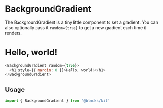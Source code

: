 
# BackgroundGradient

The BackgroundGradient is a tiny little component to set a gradient. You
can also optionally pass it `random={true}` to get a new gradient each time
it renders.

<BackgroundGradient random={true}>
  <h1 style={{ margin: 0 }}>Hello, world!</h1>
</BackgroundGradient>

```js react-live=true
<BackgroundGradient random={true}>
  <h1 style={{ margin: 0 }}>Hello, world!</h1>
</BackgroundGradient>
```

## Usage

```js
import { BackgroundGradient } from '@blocks/kit'
```

